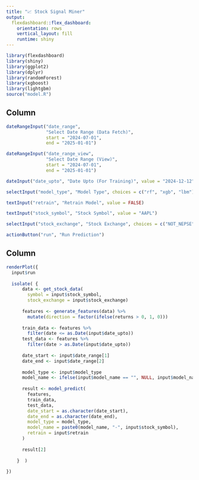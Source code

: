 ```yaml
---
title: "📈 Stock Signal Miner"
output: 
  flexdashboard::flex_dashboard:
    orientation: rows
    vertical_layout: fill
    runtime: shiny
---
```


```r
library(flexdashboard)
library(shiny)
library(ggplot2)
library(dplyr)
library(randomForest)
library(xgboost)
library(lightgbm)
source("model.R")  
```

Column {.sidebar}
---------------------------------------------------------------------

``` r

dateRangeInput("date_range",
               "Select Date Range (Data Fetch)",
               start = "2024-07-01",
               end = "2025-01-01")

dateRangeInput("date_range_view",
               "Select Date Range (View)",
               start = "2024-07-01",
               end = "2025-01-01")

dateInput("date_upto", "Date Upto (For Training)", value = "2024-12-12")

selectInput("model_type", "Model Type", choices = c("rf", "xgb", "lbm"))

textInput("retrain", "Retrain Model", value = FALSE)

textInput("stock_symbol", "Stock Symbol", value = "AAPL")

selectInput("stock_exchange", "Stock Exchange", choices = c("NOT_NEPSE", "NEPSE"))

actionButton("run", "Run Prediction")

```

Column 
---------------------------------------------------------------------
```r

renderPlot({
  input$run   
  
  isolate( {
      data <- get_stock_data(
        symbol = input$stock_symbol,
        stock_exchange = input$stock_exchange)
      
      features <- generate_features(data) %>% 
        mutate(direction = factor(ifelse(returns > 0, 1, 0)))
      
      train_data <- features %>% 
        filter(date <= as.Date(input$date_upto))
      test_data <- features %>% 
        filter(date > as.Date(input$date_upto))
      
      date_start <- input$date_range[1]
      date_end <- input$date_range[2]
      
      model_type <- input$model_type
      model_name <- ifelse(input$model_name == "", NULL, input$model_name)
      
      result <- model_predict(
        features,
        train_data,
        test_data,
        date_start = as.character(date_start),
        date_end = as.character(date_end),
        model_type = model_type,
        model_name = paste0(model_name, "-", input$stock_symbol),
        retrain = input$retrain
      )
      
      result[2]
      
    }  )
    
})
```



